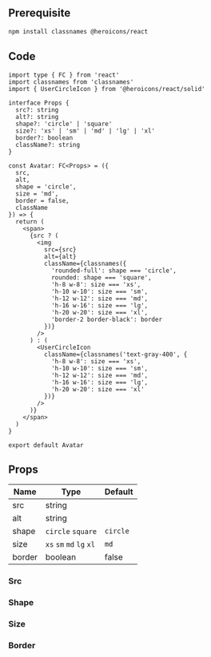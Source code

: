 
## Prerequisite

```bash npm2yarn
npm install classnames @heroicons/react
```

## Code

```tsx title="components/Avatar/index.tsx"
import type { FC } from 'react'
import classnames from 'classnames'
import { UserCircleIcon } from '@heroicons/react/solid'

interface Props {
  src?: string
  alt?: string
  shape?: 'circle' | 'square'
  size?: 'xs' | 'sm' | 'md' | 'lg' | 'xl'
  border?: boolean
  className?: string
}

const Avatar: FC<Props> = ({
  src,
  alt,
  shape = 'circle',
  size = 'md',
  border = false,
  className
}) => {
  return (
    <span>
      {src ? (
        <img
          src={src}
          alt={alt}
          className={classnames({
            'rounded-full': shape === 'circle',
            rounded: shape === 'square',
            'h-8 w-8': size === 'xs',
            'h-10 w-10': size === 'sm',
            'h-12 w-12': size === 'md',
            'h-16 w-16': size === 'lg',
            'h-20 w-20': size === 'xl',
            'border-2 border-black': border
          })}
        />
      ) : (
        <UserCircleIcon
          className={classnames('text-gray-400', {
            'h-8 w-8': size === 'xs',
            'h-10 w-10': size === 'sm',
            'h-12 w-12': size === 'md',
            'h-16 w-16': size === 'lg',
            'h-20 w-20': size === 'xl'
          })}
        />
      )}
    </span>
  )
}

export default Avatar
```

## Props

| Name   | Type                     | Default  |
| ------ | ------------------------ | -------- |
| src    | string                   |          |
| alt    | string                   |          |
| shape  | `circle` `square`        | `circle` |
| size   | `xs` `sm` `md` `lg` `xl` | `md`     |
| border | boolean                  | false    |

### Src

<div class="arrange">
  <Avatar src="https://i.pravatar.cc" />
  <Avatar />
</div>

### Shape

<div class="arrange">
  <Avatar src="https://i.pravatar.cc" shape="circle" />
  <Avatar src="https://i.pravatar.cc" shape="shape" />
</div>

### Size

<div class="arrange">
  <Avatar src="https://i.pravatar.cc" size="xs" />
  <Avatar src="https://i.pravatar.cc" size="sm" />
  <Avatar src="https://i.pravatar.cc" size="md" />
  <Avatar src="https://i.pravatar.cc" size="lg" />
  <Avatar src="https://i.pravatar.cc" size="xl" />
</div>

### Border

<div class="arrange">
  <Avatar src="https://i.pravatar.cc" border />
  <Avatar src="https://i.pravatar.cc" />
</div>
